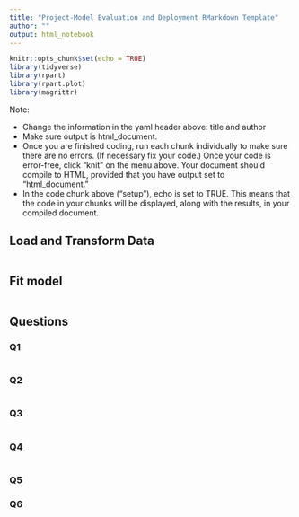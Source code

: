 ```yaml
---
title: "Project-Model Evaluation and Deployment RMarkdown Template"
author: ""
output: html_notebook
---
```


```r
knitr::opts_chunk$set(echo = TRUE)
library(tidyverse)
library(rpart)
library(rpart.plot)
library(magrittr)

```

Note:  

- Change the information in the yaml header above:  title and author
- Make sure output is html_document.
- Once you are finished coding, run each chunk individually to make sure there are no errors.  (If necessary fix your code.) Once your code is error-free, click "knit" on the menu above. Your document should compile to HTML, provided that you have output set to "html_document."
- In the code chunk above ("setup"), echo is set to TRUE.  This means that the code in your chunks will be displayed, along with the results, in your compiled document.


## Load and Transform Data


```r

```

## Fit model


```r

```

## Questions

### Q1


```r

```

### Q2

```r

```


### Q3


```r

```

### Q4


```r

```


### Q5


### Q6

```r

```

